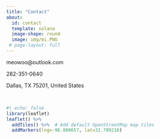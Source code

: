 ```yaml
---
title: "Contact"
about: 
  id: contact
  template: solana
  image-shape: round
  image: img/mi.PNG
 # page-layout: full
---
```

<link rel="stylesheet" href="https://cdnjs.cloudflare.com/ajax/libs/font-awesome/4.7.0/css/font-awesome.min.css">

::: {###contact}

<i class="fa fa-address-book-o" style="font-size:24px"></i> meowoo\@outlook.com

<i class="fa fa-phone-square" style="font-size:24px"></i> 282-351-0640

<i class="fa fa-map-marker" style="font-size:24px"></i> Dallas, TX 75201, United States
:::

<br>

```r
#| echo: false
library(leaflet)
leaflet() %>%
  addTiles() %>%  # Add default OpenStreetMap map tiles
  addMarkers(lng=-96.800657, lat=32.789216)
```
